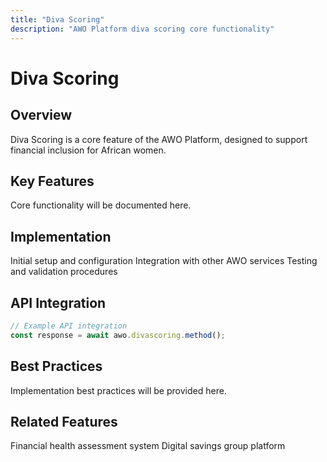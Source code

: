```yaml
---
title: "Diva Scoring"
description: "AWO Platform diva scoring core functionality"
---
```


# Diva Scoring

## Overview

<Info>
Diva Scoring is a core feature of the AWO Platform, designed to support financial inclusion for African women.
</Info>

## Key Features

Core functionality will be documented here.

## Implementation

<Steps>
  <Step title="Setup">
    Initial setup and configuration
  </Step>
  <Step title="Integration">
    Integration with other AWO services
  </Step>
  <Step title="Testing">
    Testing and validation procedures
  </Step>
</Steps>

## API Integration

```typescript
// Example API integration
const response = await awo.divascoring.method();
```

## Best Practices

Implementation best practices will be provided here.

## Related Features

<CardGroup cols={2}>
  <Card title="DIVA Scoring" href="/core-features/diva-scoring">
    Financial health assessment system
  </Card>
  <Card title="Chama Management" href="/core-features/basic-chama">
    Digital savings group platform
  </Card>
</CardGroup>
